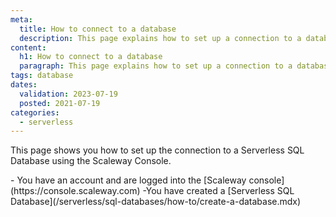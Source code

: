 ```yaml
---
meta:
  title: How to connect to a database
  description: This page explains how to set up a connection to a database
content:
  h1: How to connect to a database
  paragraph: This page explains how to set up a connection to a database
tags: database 
dates:
  validation: 2023-07-19
  posted: 2021-07-19
categories:
  - serverless
---
```


This page shows you how to set up the connection to a Serverless SQL Database using the Scaleway Console.

<Macro id="iam-requirements" />

<Message type="requirement">
  - You have an account and are logged into the [Scaleway console](https://console.scaleway.com)
  -You have created a [Serverless SQL Database](/serverless/sql-databases/how-to/create-a-database.mdx)
</Message>


